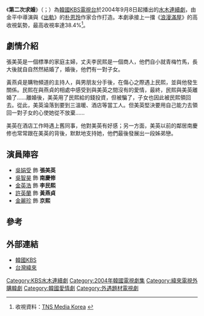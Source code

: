 {{Infobox Television
| show_name      = 第二次求婚
| original_name  = {{lang|ko|두번째 프러포즈}}
| image          = [[File:Second_Proposal.jpg|250px]]
| caption        = 
| genre          = [[愛情|愛情]]
| format         = 
| creator        = 
| developer      = 
| writer         = [[朴恩玲|朴恩玲]]
| director       = [[金平中|金平中]]
| creative_director = 
| presenter         = 
| starring       = [[吳娟受|吳娟受]]、[[吳智昊|吳智昊]]、[[金英浩|金英浩]]<br>[[許英蘭|許英蘭]]
| slogan         =  
| theme_music_composer = 
| opentheme            =  
| endtheme             = 
| composer             = 
| country        = {{KOR}}
| language       = [[韩语|韩语]]
| num_seasons    = <!-- or num_series -->
| num_episodes   = 22
| list_episodes  = 
| executive_producer   = 
| producer             = 
| supervising_producer = 
| editor               = 
| location       = {{KOR}}
| runtime        = 約60分鐘（含廣告）
| company        = [[Pan_Entertainment|Pan Entertainment]]
| distributor    = 
| channel        = [[韓國放送公社|KBS]]
| picture_format = 
| audio_format   = 
| first_run      = {{KOR}}
| first_aired    = {{Nowrap begin}}{{start date|2004|9|8}}
| last_aired     = {{end date|2004|11|18}}{{Nowrap end}}
| status         = 
| preceded_by    = <!--只適用於系列作品-->
| followed_by    = 
| related        = 
| website        = http://www.kbs.co.kr/drama/2ndpropose/
| production_website = 
}}

《'''第二次求婚'''》（{{lang-ko|'''두번째 프러포즈'''}}；{{lang-en|'''Second Proposal'''}}）為[[大韓民國|韓國]][[韓國放送公社|KBS電視台]]於2004年9月8日起播出的[[KBS水木連續劇|水木連續劇]]，由金平中導演與《[[對面家的女子|出軌]]》的[[朴恩玲|朴恩玲]]作家合作打造。本劇承接上一擋《[[浪漫滿屋|浪漫滿屋]]》的高收視氣勢，最高收視率達38.4%<ref>收視資料：[http://www.tnsmk.co.kr TNS Media Korea] {{Wayback|url=http://www.tnsmk.co.kr/ |date=20100125065320 }} {{ko icon}}</ref>。

== 劇情介紹 ==
張美英是一個標準的家庭主婦，丈夫李民熙是一個商人，他們自小就青梅竹馬，長大後就自自然然結婚了，婚後，他們有一對子女。

黃燕貞是購物頻道的主持人，與男朋友分手後，在傷心之際遇上民熙，並與他發生關係。民熙在與燕貞的相處中感受到與美英之間沒有的愛情，最終，民熙與美英離婚了……離婚後，美英用了民熙給的錢投資，但被騙了，子女也因此被民熙領回去。從此，美英淪落到要到三溫暖、酒店等當工人。但美英堅決要用自己能力去領回一對子女的心使她從不放棄……

美英在酒店工作時遇上舊同事，他對美英有好感；另一方面，美英以前的鄰居南慶修也常常跟在美英的背後，默默地支持她，他們最後發展出一段姊弟戀。

== 演員陣容 ==
*[[吳娟受|吳娟受]] 飾 '''張美英'''
*[[吳智昊|吳智昊]] 飾 '''南慶修'''
*[[金英浩|金英浩]] 飾 '''李民熙'''
*[[許英蘭|許英蘭]] 飾 '''黃燕貞'''
*[[金麗珍|金麗珍]] 飾 '''京熙'''

== 參考 ==
{{reflist}}

== 外部連結 ==
* [http://www.kbs.co.kr/drama/2ndpropose 韓國KBS]{{ko}}
* [http://drama.videoland.com.tw/channel/marriage/default.htm 台灣緯來]{{zh-tw}}

{{電視節目的變遷
|電視台={{KOR}} [[韓國放送公社|KBS]] [[KBS第2頻道|2TV]]
|播放檔次=[[KBS水木連續劇|水木劇]]
|節目名稱=第二次求婚<br />2004年9月8日 - 2004年11月18日
|上一節目=[[浪漫滿屋|浪漫滿屋]]<br />2004年7月14日 - 2004年9月2日
|下一節目=[[海神_(电视连续剧)|海神]]<br />2004年11月24日 - 2005年5月26日
}}
{{電視節目的變遷
| 電視台={{flagicon|Taiwan}} 台灣 [[緯來戲劇台|緯來戲劇台]]
| 播放檔次=每週一至五22:00-23:00
| 節目名稱=第二次求婚<br />（2005.4.14 ~ 2005.5.20）
| 上一節目=[[OH!必勝奉順英|必勝！奉順英]]<br />（2005.3.14 ~ 2005.4.13）
| 下一節目=[[最後的舞請與我一起|最後之舞]]<br />（2005.5.23 ~ 2005.6.28）
}}

{{KBS水木連續劇}}
{{Pan Entertainment}}
{{DEFAULTSORT:Dubeonjjae Proposal}}
[[Category:KBS水木連續劇|Category:KBS水木連續劇]]
[[Category:2004年韓國電視劇集|Category:2004年韓國電視劇集]]
[[Category:緯來電視外購韓劇|Category:緯來電視外購韓劇]]
[[Category:韓國愛情劇|Category:韓國愛情劇]]
[[Category:外遇題材電視劇|Category:外遇題材電視劇]]